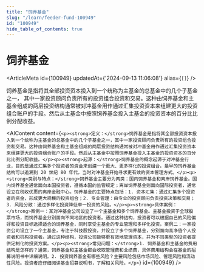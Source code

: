 ```yaml
---
title: "饲养基金"
slug: "/learn/feeder-fund-100949"
id: "100949"
hide_table_of_contents: true
---
```



# 饲养基金

<ArticleMeta id={100949} updatedAt={'2024-09-13 11:06:08'} alias={`[]`} />
<div className='border-solid border-b border-t-0 my-4 border-[var(--ifm-color-gray-300)]' />

饲养基金是指将其全部投资资本投入到一个统称为主基金的总基金中的几个子基金之一， 其中一家投资顾问负责所有的投资组合投资和交易。这种由饲养基金和主基金组成的两层投资结构通常被对冲基金用作通过汇集投资资本来组建更大的投资组合账户的手段。然后从主基金中按照饲养基金投入主基金的投资资本的百分比比例分配收益。

<AIContent content={`<p><strong>定义：</strong>饲养基金是指将其全部投资资本投入到一个统称为主基金的总基金中的几个子基金之一，其中一家投资顾问负责所有的投资组合投资和交易。这种由饲养基金和主基金组成的两层投资结构通常被对冲基金用作通过汇集投资资本来组建更大的投资组合账户的手段。然后从主基金中按照饲养基金投入主基金的投资资本的百分比比例分配收益。</p><p><strong>起源：</strong>饲养基金的概念起源于对冲基金行业，目的是通过汇集多个投资者的资金来创建一个更大、更多样化的投资组合。最早的饲养基金结构可以追溯到 20 世纪 80 年代，当时对冲基金开始寻求更有效的资本管理方式。</p><p><strong>类别与特点：</strong>饲养基金主要分为两类：国内饲养基金和离岸饲养基金。国内饲养基金通常面向本国投资者，遵循本国的监管规定；离岸饲养基金则面向国际投资者，通常设立在税收优惠的离岸金融中心。饲养基金的主要特点包括：1. 资本汇集：通过汇集多个投资者的资金，形成更大规模的投资组合；2. 专业管理：由专业的投资顾问负责投资决策和交易；3. 风险分散：通过多样化投资降低单一投资的风险。</p><p><strong>具体案例：</strong>案例一：某对冲基金公司设立了一个主基金和多个饲养基金。主基金投资于全球股票市场，而饲养基金分别面向不同地区的投资者。通过这种结构，投资者可以根据自己的风险偏好和投资目标选择适合的饲养基金，同时享受主基金的专业管理和多样化投资。案例二：一家投资公司设立了一个主基金，专注于科技股投资，并设立了多个饲养基金，分别面向高净值个人投资者和机构投资者。通过这种结构，投资公司能够更有效地管理资本，并为不同类型的投资者提供定制化的投资方案。</p><p><strong>常见问题：</strong>1. 饲养基金和主基金的费用结构是怎样的？通常，饲养基金和主基金都会收取管理费和业绩费，具体费用结构会在基金的招募说明书中详细说明。2. 投资饲养基金有哪些风险？主要风险包括市场风险、管理风险和流动性风险。投资者应仔细阅读基金招募说明书，了解相关风险。</p>`} id={100949} />
